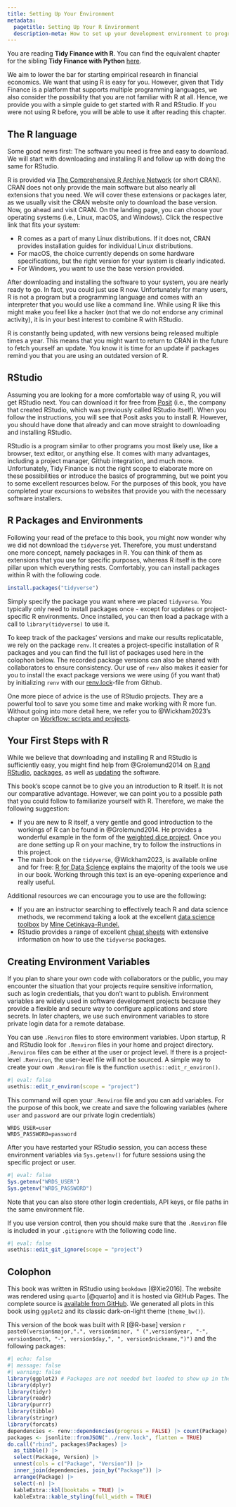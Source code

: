 ```yaml
---
title: Setting Up Your Environment
metadata:
  pagetitle: Setting Up Your R Environment
  description-meta: How to set up your development environment to program with R.  
---
```


::: callout-note
You are reading **Tidy Finance with R**. You can find the equivalent chapter for the sibling **Tidy Finance with Python** [here](../python/setting-up-your-environment.qmd).
:::

We aim to lower the bar for starting empirical research in financial economics. We want that using R is easy for you. However, given that Tidy Finance is a platform that supports multiple programming languages, we also consider the possibility that you are not familiar with R at all. Hence, we provide you with a simple guide to get started with R and RStudio. If you were not using R before, you will be able to use it after reading this chapter.

## The R language

Some good news first: The software you need is free and easy to download. We will start with downloading and installing R and follow up with doing the same for RStudio.

R is provided via [The Comprehensive R Archive Network](https://cran.r-project.org/) (or short CRAN). CRAN does not only provide the main software but also nearly all extensions that you need. We will cover these extensions or packages later, as we usually visit the CRAN website only to download the base version. Now, go ahead and visit CRAN. On the landing page, you can choose your operating systems (i.e., Linux, macOS, and Windows). Click the respective link that fits your system:\index{CRAN}

- R comes as a part of many Linux distributions. If it does not, CRAN provides installation guides for individual Linux distributions.
- For macOS, the choice currently depends on some hardware specifications, but the right version for your system is clearly indicated.
- For Windows, you want to use the base version provided.

After downloading and installing the software to your system, you are nearly ready to go. In fact, you could just use R now. Unfortunately for many users, R is not a program but a programming language and comes with an interpreter that you would use like a command line. While using R like this might make you feel like a hacker (not that we do not endorse any criminal activity), it is in your best interest to combine R with RStudio.

R is constantly being updated, with new versions being released multiple times a year. This means that you might want to return to CRAN in the future to fetch yourself an update. You know it is time for an update if packages remind you that you are using an outdated version of R. 

## RStudio

Assuming you are looking for a more comfortable way of using R, you will get RStudio next. You can download it for free from [Posit](https://posit.co/download/rstudio-desktop/) (i.e., the company that created RStudio, which was previously called RStudio itself). When you follow the instructions, you will see that Posit asks you to install R. However, you should have done that already and can move straight to downloading and installing RStudio.\index{RStudio}

RStudio is a program similar to other programs you most likely use, like a browser, text editor, or anything else. It comes with many advantages, including a project manager, Github integration, and much more. Unfortunately, Tidy Finance is not the right scope to elaborate more on these possibilities or introduce the basics of programming, but we point you to some excellent resources below. For the purposes of this book, you have completed your excursions to websites that provide you with the necessary software installers.

## R Packages and Environments

Following your read of the preface to this book, you might now wonder why we did not download the `tidyverse` yet. Therefore, you must understand one more concept, namely packages in R.\index{Packages} You can think of them as extensions that you use for specific purposes, whereas R itself is the core pillar upon which everything rests. Comfortably, you can install packages within R with the following code. 

```r
install.packages("tidyverse")
```

Simply specify the package you want where we placed `tidyverse`. You typically only need to install packages once - except for updates or project-specific R environments. Once installed, you can then load a package with a call to `library(tidyverse)` to use it.

To keep track of the packages' versions and make our results replicatable, we rely on the package `renv`. It creates a project-specific installation of R packages and you can find the full list of packages used here in the colophon below. The recorded package versions can also be shared with collaborators to ensure consistency. Our use of `renv` also makes it easier for you to install the exact package versions we were using (if you want that) by initializing `renv` with our [renv.lock](https://github.com/tidy-finance/website/blob/main/renv.lock)-file from Github.\index{Packages:renv} \index{Github}

One more piece of advice is the use of RStudio projects. They are a powerful tool to save you some time and make working with R more fun. Without going into more detail here, we refer you to @Wickham2023's chapter on [Workflow: scripts and projects](https://r4ds.hadley.nz/workflow-scripts.html).\index{RStudio!Projects}

## Your First Steps with R

While we believe that downloading and installing R and RStudio is sufficiently easy, you might find help from @Grolemund2014 on [R and RStudio](https://rstudio-education.github.io/hopr/starting.html), [packages](https://rstudio-education.github.io/hopr/packages2.html), as well as [updating](https://rstudio-education.github.io/hopr/updating.html) the software.

This book's scope cannot be to give you an introduction to R itself. It is not our comparative advantage. However, we can point you to a possible path that you could follow to familiarize yourself with R. Therefore, we make the following suggestion:

-   If you are new to R itself, a very gentle and good introduction to the workings of R can be found in @Grolemund2014. He provides a wonderful example in the form of the [weighted dice project](https://rstudio-education.github.io/hopr/project-1-weighted-dice.html). Once you are done setting up R on your machine, try to follow the instructions in this project.
-   The main book on the `tidyverse`, @Wickham2023, is available online and for free: [R for Data Science](https://r4ds.had.co.nz/introduction.html) explains the majority of the tools we use in our book. Working through this text is an eye-opening experience and really useful.\index{tidyverse}

Additional resources we can encourage you to use are the following:

-   If you are an instructor searching to effectively teach R and data science methods, we recommend taking a look at the excellent [data science toolbox](https://datasciencebox.org/) by [Mine Cetinkaya-Rundel.](https://mine-cr.com/about/)
-   RStudio provides a range of excellent [cheat sheets](https://www.rstudio.com/resources/cheatsheets/) with extensive information on how to use the `tidyverse` packages.\index{tidyverse} \index{RStudio:Cheat sheets}

## Creating Environment Variables

If you plan to share your own code with collaborators or the public, you may encounter the situation that your projects require sensitive information, such as login credentials, that you don't want to publish. Environment variables are widely used in software development projects because they provide a flexible and secure way to configure applications and store secrets. In later chapters, we use such environment variables to store private login data for a remote database. 

You can use `.Renviron` files to store environment variables. Upon startup, R and RStudio look for `.Renviron` files in your home and project directory. `.Renviron` files can be either at the user or project level. If there is a project-level `.Renviron`, the user-level file will not be sourced. A simple way to create your own `.Renviron` file is the function `usethis::edit_r_environ()`.

```r
#| eval: false
usethis::edit_r_environ(scope = "project")
```

This command will open your `.Renviron` file and you can add variables. For the purpose of this book, we create and save the following variables (where `user` and `password` are our private login credentials)
```
WRDS_USER=user
WRDS_PASSWORD=password
```
After you have restarted your RStudio session, you can access these environment variables via `Sys.getenv()` for future sessions using the specific project or user.

```r
#| eval: false
Sys.getenv("WRDS_USER")
Sys.getenv("WRDS_PASSWORD")
```

Note that you can also store other login credentials, API keys, or file paths in the same environment file.

If you use version control, then you should make sure that the `.Renviron` file is included in your `.gitignore` with the following code line.

```r
#| eval: false
usethis::edit_git_ignore(scope = "project")
```

## Colophon

This book was written in RStudio using `bookdown` [@Xie2016]. The website was rendered using `quarto` [@quarto] and it is hosted via GitHub Pages.
The complete source is [available from GitHub](https://github.com/tidy-finance/website).\index{Bookdown} \index{Github} \index{Quarto} We generated all plots in this book using `ggplot2` and its classic dark-on-light theme (`theme_bw()`).\index{ggplot2 theme}

This version of the book was built with R [@R-base] version `r paste0(version$major,".", version$minor, " (",version$year, "-", version$month, "-", version$day,", ", version$nickname,")")` and the following packages: \index{Colophon}

```r
#| echo: false
#| message: false
#| warning: false
library(ggplot2) # Packages are not needed but loaded to show up in the colophon
library(dplyr)
library(tidyr)
library(readr)
library(purrr)
library(tibble)
library(stringr)
library(forcats)
dependencies <- renv::dependencies(progress = FALSE) |> count(Package)
packages <- jsonlite::fromJSON("../renv.lock", flatten = TRUE)
do.call("rbind", packages$Packages) |>
  as_tibble() |>
  select(Package, Version) |>
  unnest(cols = c("Package", "Version")) |>
  inner_join(dependencies, join_by("Package")) |>
  arrange(Package) |>
  select(-n) |>
  kableExtra::kbl(booktabs = TRUE) |> 
  kableExtra::kable_styling(full_width = TRUE)
```
